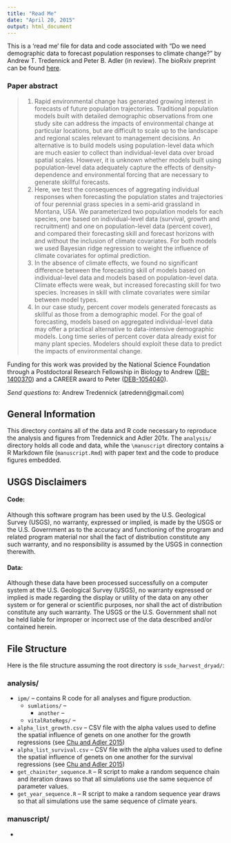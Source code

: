 ```yaml
---
title: "Read Me"
date: "April 20, 2015"
output: html_document
---
```

This is a 'read me' file for data and code associated with "Do we need demographic data to forecast population responses to climate change?" by Andrew T. Tredennick and Peter B. Adler (in review). The bioRxiv preprint can be found [here](http://biorxiv.org/content/early/2015/08/30/025742).

### Paper abstract
>1. Rapid environmental change has generated growing interest in forecasts of future population trajectories. Traditional population models built with detailed demographic observations from one study site can address the impacts of environmental change at particular locations, but are difficult to scale up to the landscape and regional scales relevant to management decisions. An alternative is to build models using population-level data which are much easier to collect than individual-level data over broad spatial scales. However, it is unknown whether models built using population-level data adequately capture the effects of density-dependence and environmental forcing that are necessary to generate skillful forecasts.
2. Here, we test the consequences of aggregating individual responses when forecasting the population states and trajectories of four perennial grass species in a semi-arid grassland in Montana, USA. We parameterized two population models for each species, one based on individual-level data (survival, growth and recruitment) and one on population-level data (percent cover), and compared their forecasting skill and forecast horizons with and without the inclusion of climate covariates. For both models we used Bayesian ridge regression to weight the influence of climate covariates for optimal prediction. 
3. In the absence of climate effects, we found no significant difference between the forecasting skill of models based on individual-level data and models based on population-level data. Climate effects were weak, but increased forecasting skill for two species. Increases in skill with climate covariates were similar between model types.
4. In our case study, percent cover models generated forecasts as skillful as those from a demographic model. For the goal of forecasting, models based on aggregated individual-level data may offer a practical alternative to data-intensive demographic models. Long time series of percent cover data already exist for many plant species. Modelers should exploit these data to predict the impacts of environmental change.

Funding for this work was provided by the National Science Foundation through a Postdoctoral Research Fellowship in Biology to Andrew ([DBI-1400370](http://www.nsf.gov/awardsearch/showAward?AWD_ID=1400370&HistoricalAwards=false)) and a CAREER award to Peter ([DEB-1054040](http://www.nsf.gov/awardsearch/showAward?AWD_ID=1054040&HistoricalAwards=false)).

_Send questions to_: Andrew Tredennick (atredenn@gmail.com)

General Information
-------------------
This directory contains all of the data and R code necessary to reproduce the analysis and figures from Tredennick and Adler 201x. The ``analysis/`` directory holds all code and data, while the ``\manuscript`` directory contains a R Markdown file (``manuscript.Rmd``) with paper text and the code to produce figures embedded.

##  USGS Disclaimers
#### Code:
Although this software program has been used by the U.S. Geological Survey (USGS), no warranty, expressed or implied, is made by the USGS or the U.S. Government as to the accuracy and functioning of the program and related program material nor shall the fact of distribution constitute any such warranty, and no responsibility is assumed by the USGS in connection therewith.

#### Data:
Although these data have been processed successfully on a computer system at the U.S. Geological Survey (USGS), no warranty expressed or implied is made regarding the display or utility of the data on any other system or for general or scientific purposes, nor shall the act of distribution constitute any such warranty. The USGS or the U.S. Government shall not be held liable for improper or incorrect use of the data described and/or contained herein.


File Structure
--------------
Here is the file structure assuming the root directory is ``ssde_harvest_dryad/``:

### analysis/
* ``ipm/`` -- contains R code for all analyses and figure production. 
    + ``sumlations/`` -- 
        - ``another`` --
    + ``vitalRateRegs/`` -- 
* ``alpha_list_growth.csv`` -- CSV file with the alpha values used to define the spatial influence of genets on one another for the growth regressions (see [Chu and Adler 2015](http://www.esajournals.org/doi/abs/10.1890/14-1741.1))
* ``alpha_list_survival.csv`` -- CSV file with the alpha values used to define the spatial influence of genets on one another for the survival regressions (see [Chu and Adler 2015](http://www.esajournals.org/doi/abs/10.1890/14-1741.1))
* ``get_chainiter_sequence.R`` -- R script to make a random sequence chain and iteration draws so that all simulations use the same sequence of parameter values.
* ``get_year_sequence.R`` -- R script to make a random sequence year draws so that all simulations use the same sequence of climate years.

### manuscript/
* 